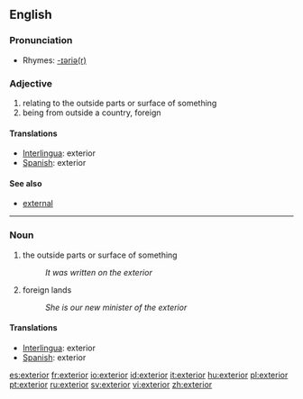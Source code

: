 ==English==

===Pronunciation===
*Rhymes: [[Rhymes:English:-ɪəriə(r)|-ɪəriə(r)]]

=== Adjective ===
# relating to the outside parts or surface of something
# being from outside a country, foreign

==== Translations ====
*[[Interlingua]]: exterior
*[[Spanish]]: exterior

==== See also ====
*[[external]]

----

=== Noun ===
# the outside parts or surface of something
#:''It was written on the exterior''
# foreign lands
#:''She is our new minister of the exterior''

==== Translations ====
*[[Interlingua]]: exterior
*[[Spanish]]: exterior

[[es:exterior]]
[[fr:exterior]]
[[io:exterior]]
[[id:exterior]]
[[it:exterior]]
[[hu:exterior]]
[[pl:exterior]]
[[pt:exterior]]
[[ru:exterior]]
[[sv:exterior]]
[[vi:exterior]]
[[zh:exterior]]